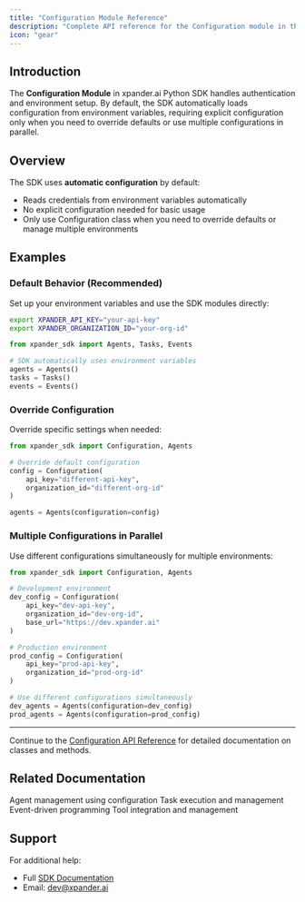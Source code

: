 ```yaml
---
title: "Configuration Module Reference"
description: "Complete API reference for the Configuration module in the xpander.ai SDK"
icon: "gear"
---
```


## Introduction

The **Configuration Module** in xpander.ai Python SDK handles authentication and environment setup. By default, the SDK automatically loads configuration from environment variables, requiring explicit configuration only when you need to override defaults or use multiple configurations in parallel.

## Overview

The SDK uses **automatic configuration** by default:
- Reads credentials from environment variables automatically
- No explicit configuration needed for basic usage
- Only use Configuration class when you need to override defaults or manage multiple environments

## Examples

### Default Behavior (Recommended)

Set up your environment variables and use the SDK modules directly:

```bash
export XPANDER_API_KEY="your-api-key"
export XPANDER_ORGANIZATION_ID="your-org-id"
```

```python
from xpander_sdk import Agents, Tasks, Events

# SDK automatically uses environment variables
agents = Agents()
tasks = Tasks()
events = Events()
```

### Override Configuration

Override specific settings when needed:

```python
from xpander_sdk import Configuration, Agents

# Override default configuration
config = Configuration(
    api_key="different-api-key",
    organization_id="different-org-id"
)

agents = Agents(configuration=config)
```

### Multiple Configurations in Parallel

Use different configurations simultaneously for multiple environments:

```python
from xpander_sdk import Configuration, Agents

# Development environment
dev_config = Configuration(
    api_key="dev-api-key",
    organization_id="dev-org-id",
    base_url="https://dev.xpander.ai"
)

# Production environment  
prod_config = Configuration(
    api_key="prod-api-key",
    organization_id="prod-org-id"
)

# Use different configurations simultaneously
dev_agents = Agents(configuration=dev_config)
prod_agents = Agents(configuration=prod_config)
```

---

Continue to the [Configuration API Reference](/sdk-reference/07-sdk/configuration/api-reference) for detailed documentation on classes and methods.

## Related Documentation

<CardGroup cols={2}>
  <Card title="Agents Module" icon="robot" href="/sdk-reference/07-sdk/agents">
    Agent management using configuration
  </Card>
  <Card title="Tasks Module" icon="play" href="/sdk-reference/07-sdk/tasks">
    Task execution and management
  </Card>
  <Card title="Events Module" icon="bars-progress" href="/sdk-reference/07-sdk/events">
    Event-driven programming
  </Card>
  <Card title="Tools Repository" icon="wrench" href="/sdk-reference/07-sdk/tools">
    Tool integration and management
  </Card>
</CardGroup>

## Support

For additional help:
- Full [SDK Documentation](https://docs.xpander.ai)
- Email: dev@xpander.ai
